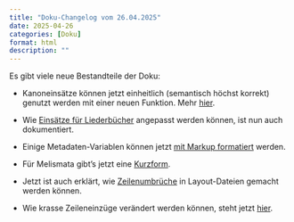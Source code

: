 ```yaml
---
title: "Doku-Changelog vom 26.04.2025"
date: 2025-04-26
categories: [Doku]
format: html
description: ""
---
```


Es gibt viele neue Bestandteile der Doku:

-   Kanoneinsätze können jetzt einheitlich (semantisch höchst korrekt) genutzt werden mit einer neuen Funktion. Mehr [hier](../musikalischer_inhalt.qmd#sec-einsaetze).

-   Wie [Einsätze für Liederbücher](../liederbuch_layout.qmd#sec-einsaetze) angepasst werden können, ist nun auch dokumentiert.

-   Einige Metadaten-Variablen können jetzt [mit Markup formatiert](../metadaten.qmd#sec-infotext) werden.

-   Für Melismata gibt’s jetzt eine [Kurzform](../musikalischer_inhalt.qmd#sec-melismata).

-   Jetzt ist auch erklärt, wie [Zeilenumbrüche](../liedlayout_doku.qmd#sec-breaks) in Layout-Dateien gemacht werden können.

-   Wie krasse Zeileneinzüge verändert werden können, steht jetzt [hier](../liedlayout_doku.qmd#sec-indents).
